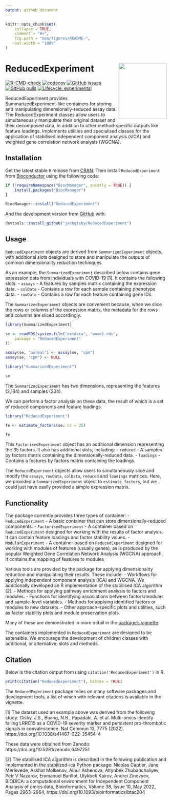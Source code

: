 ```yaml
---
output: github_document
---
```


<!-- README.md is generated from README.Rmd. Please edit that file -->

```r
knitr::opts_chunk$set(
    collapse = TRUE,
    comment = "#>",
    fig.path = "man/figures/README-",
    out.width = "100%"
)
```

# ReducedExperiment <img src="inst/ReducedExperiment_hex.png" align="right" height="174" width="150" />

<!-- badges: start -->
[![R-CMD-check](https://github.com/jackgisby/ReducedExperiment/actions/workflows/R-CMD-check.yaml/badge.svg)](https://github.com/jackgisby/ReducedExperiment/actions/workflows/R-CMD-check.yaml)
<!-- [![check-bioc](https://github.com/jackgisby/ReducedExperiment/actions/workflows/check-bioc.yml/badge.svg)](https://github.com/jackgisby/ReducedExperiment/actions/workflows/check-bioc.yml) -->
[![codecov](https://codecov.io/gh/jackgisby/ReducedExperiment/graph/badge.svg?token=FHNH7AA6S3)](https://codecov.io/gh/jackgisby/ReducedExperiment)
[![GitHub issues](https://img.shields.io/github/issues/jackgisby/ReducedExperiment)](https://github.com/jackgisby/ReducedExperiment/issues)
[![GitHub pulls](https://img.shields.io/github/issues-pr/jackgisby/ReducedExperiment)](https://github.com/jackgisby/ReducedExperiment/pulls)
[![Lifecycle: experimental](https://img.shields.io/badge/lifecycle-experimental-orange.svg)](https://lifecycle.r-lib.org/articles/stages.html#experimental)
<!-- [![Bioc release status](http://www.bioconductor.org/shields/build/release/bioc/ReducedExperiment.svg)](https://bioconductor.org/checkResults/release/bioc-LATEST/ReducedExperiment) -->
<!-- [![Bioc devel status](http://www.bioconductor.org/shields/build/devel/bioc/ReducedExperiment.svg)](https://bioconductor.org/checkResults/devel/bioc-LATEST/ReducedExperiment) -->
<!-- [![Bioc downloads rank](https://bioconductor.org/shields/downloads/release/ReducedExperiment.svg)](http://bioconductor.org/packages/stats/bioc/ReducedExperiment/) -->
<!-- [![Bioc support](https://bioconductor.org/shields/posts/ReducedExperiment.svg)](https://support.bioconductor.org/tag/ReducedExperiment) -->
<!-- [![Bioc history](https://bioconductor.org/shields/years-in-bioc/ReducedExperiment.svg)](https://bioconductor.org/packages/release/bioc/html/ReducedExperiment.html#since) -->
<!-- [![Bioc last commit](https://bioconductor.org/shields/lastcommit/devel/bioc/ReducedExperiment.svg)](http://bioconductor.org/checkResults/devel/bioc-LATEST/ReducedExperiment/) -->
<!-- [![Bioc dependencies](https://bioconductor.org/shields/dependencies/release/ReducedExperiment.svg)](https://bioconductor.org/packages/release/bioc/html/ReducedExperiment.html#since) -->

<!-- badges: end -->

ReducedExperiment provides SummarizedExperiment-like containers for storing and
manipulating dimensionally-reduced assay data. The ReducedExperiment
classes allow users to simultaneously manipulate their original dataset
and their decomposed data, in addition to other method-specific outputs
like feature loadings. Implements utilities and specialised classes for the 
application of stabilised independent component analysis (sICA) and 
weighted gene correlation network analysis (WGCNA).

## Installation

Get the latest stable `R` release from [CRAN](http://cran.r-project.org/). Then install `ReducedExperiment` from [Bioconductor](http://bioconductor.org/) using the following code:

```r
if (!requireNamespace("BiocManager", quietly = TRUE)) {
    install.packages("BiocManager")
}

BiocManager::install("ReducedExperiment")
```

And the development version from [GitHub](https://github.com/jackgisby/ReducedExperiment) with:

```r
devtools::install_github("jackgisby/ReducedExperiment")
```

## Usage

`ReducedExperiment` objects are derived from `SummarizedExperiment` objects, with
additional slots designed to store and manipulate the outputs of common
dimensionality reduction techniques. 

As an example, the `SummarizedExperiment` described below contains gene 
expression data from individuals with COVID-19 [1]. It contains the following slots:
- `assays` - A features by samples matrix containing the expression data.
- `colData` - Contains a row for each sample containing phenotype data.
- `rowData` - Contains a row for each feature containing gene IDs.

The `SummarizedExperiment` objects are convenient
because, when we slice the rows or columns of the expression matrix, the 
metadata for the rows and columns are sliced accordingly.

```r
library(SummarizedExperiment)

se <- readRDS(system.file("extdata", "wave1.rds",
    package = "ReducedExperiment"
))

assay(se, "normal") <- assay(se, "cpm")
assay(se, "cpm") <- NULL
```

```r
library("SummarizedExperiment")

se
```

The `SummarizedExperiment` has two dimensions, representing the features (2,184)
and samples (234). 

We can perform a factor analysis on these data, the result of which is a set
of reduced components and feature loadings. 

```r
library("ReducedExperiment")

fe <- estimate_factors(se, nc = 35)

fe
```

This `FactorisedExperiment` object has an additional dimension representing the 
35 factors. It also has additional slots, including:
- `reduced` - A samples by factors matrix containing the dimensionally-reduced 
    data.
- `loadings` - Contains a features by factors matrix containing the loadings.

The `ReducedExperiment` objects allow users to simultaneously slice and modify the 
`assays`, `rowData`, `colData`, `reduced` and `loadings` matrices. Here, we 
provided a `SummarizedExperiment` object to `estimate_factors`, but we could 
just have easily provided a simple expression matrix.

## Functionality

The package currently provides three types of container:
- `ReducedExperiment` - A basic container that can store dimensionally-reduced 
    components.
- `FactorisedExperiment` - A container based on `ReducedExperiment` designed for
    working with the results of factor analysis. It can contain feature loadings
    and factor stability values.
- `ModularExperiment` - A container based on `ReducedExperiment` designed for
    working with modules of features (usually genes), as is produced by the
    popular Weighted Gene Correlation Network Analysis (WGCNA) approach. It
    contains the mapping of features to modules

Various tools are provided by the package for applying dimensionality reduction
and manipulating their results. These include:
- Workflows for applying independent component analysis (ICA) and 
    WGCNA. We additionally developed an R implementation of the stabilised ICA 
    algorithm [2].
- Methods for applying pathway enrichment analysis to factors and modules.
- Functions for identifying associations between factors/modules and 
    sample-level variables.
- Methods for applying identified factors or modules to new datasets.
- Other approach-specific plots and utilities, such as factor stability plots
    and module preservation plots.

Many of these are demonstrated in more detail in the [package's vignette](https://jackgisby.github.io/ReducedExperiment/articles/ReducedExperiment.html).

The containers implemented in `ReducedExperiment` are designed to be extensible. 
We encourage the development of children classes with additional, or 
alternative, slots and methods.

## Citation

Below is the citation output from using `citation('ReducedExperiment')` in R. 

```r
print(citation("ReducedExperiment"), bibtex = TRUE)
```

The `ReducedExperiment` package relies on many software packages and development
tools, a list of which with relevant citations is available in the vignette.

[1] The dataset used an example above was derived from the following study:
Gisby, J.S., Buang, N.B., Papadaki, A. et al. Multi-omics identify falling 
LRRC15 as a COVID-19 severity marker and persistent pro-thrombotic signals in 
convalescence. Nat Commun 13, 7775 (2022). 
https://doi.org/10.1038/s41467-022-35454-4

These data were obtained from Zenodo: https://doi.org/10.5281/zenodo.6497251

[2] The stabilised ICA algorithm is described in the following publication and
implemented in the stabilized-ica Python package:
Nicolas Captier, Jane Merlevede, Askhat Molkenov, Ainur Ashenova, Altynbek 
Zhubanchaliyev, Petr V Nazarov, Emmanuel Barillot, Ulykbek Kairov, Andrei 
Zinovyev, BIODICA: a computational environment for Independent Component 
Analysis of omics data, Bioinformatics, Volume 38, Issue 10, May 2022, 
Pages 2963–2964, https://doi.org/10.1093/bioinformatics/btac204
